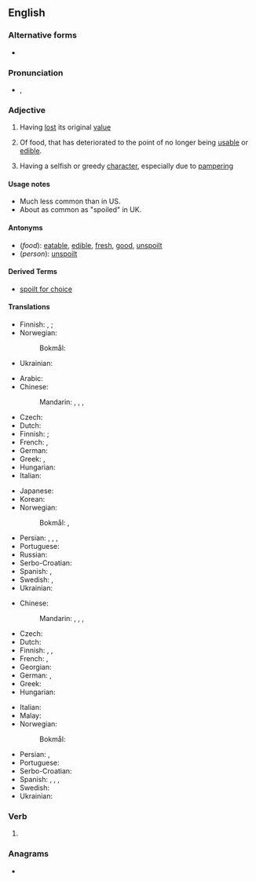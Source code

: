 ==English==

===Alternative forms===
* {{l|en|spoiled}}

===Pronunciation===
* {{enPR|spoilt}}, {{IPA|/spɔɪlt/|lang=en}}

===Adjective===
{{en-adj}} {{qualifier|UK spelling}}

# {{lb|en|UK}} Having [[lost]] its original [[value]]
# Of food, that has deteriorated to the point of no longer being [[usable]] or [[edible]].
# {{lb|en|of a person, usually a child}} Having a selfish or greedy [[character]], especially due to [[pamper]]ing

====Usage notes====
* Much less common than {{m|en|spoiled}} in US.
* About as common as "spoiled" in UK.

====Antonyms====
* (''food''): [[eatable]], [[edible]], [[fresh]], [[good]], [[unspoilt]]
* (''person''): [[unspoilt]]

====Derived Terms====
* [[spoilt for choice]]

====Translations====
{{trans-top|having lost its original value}}
* Finnish: {{t+|fi|pilattu}}, {{t+|fi|pilaantunut}}; {{t+|fi|pilalla}} {{qualifier|adverb}}
* Norwegian:
*: Bokmål: {{t|nb|nedgradert}}
{{trans-mid}}
* Ukrainian: {{t|uk|зіпсований|tr=zipsóvanyj|sc=Cyrl}}
{{trans-bottom}}

{{trans-top|of food: rendered unusable or inedible}}
* Arabic: {{t|ar|مُدَلَّل}}
* Chinese:
*: Mandarin: {{t+|cmn|腐敗|sc=Hani}}, {{t+|cmn|腐败|tr=fǔbài|sc=Hani}}, {{t+|cmn|壞|sc=Hani}}, {{t+|cmn|坏|tr=huài|sc=Hani}}
* Czech: {{t|cs|zkažený}}
* Dutch: {{t+|nl|bedorven}}
* Finnish: {{t+|fi|pilaantunut}}; {{t+|fi|pilalla}} {{qualifier|adverb}}
* French: {{t+|fr|gâté}}, {{t+|fr|pourri|m}}
* German: {{t+|de|verdorben}}
* Greek: {{t+|el|χαλασμένος|sc=Grek}}, {{t+|el|αλλοιωμένος|sc=Grek}}
* Hungarian: {{t+|hu|romlott}}
* Italian: {{t+|it|guastato}}
{{trans-mid}}
* Japanese: {{t|ja|腐った|tr=くさった, kusatta}}
* Korean: {{t|ko|썩은}}
* Norwegian:
*: Bokmål: {{t+|nb|utgått}}, {{t+|nb|råtten}}
* Persian: {{t+|fa|تباه|tr=tabāh}}, {{t|fa|پوسده|tr=pusidah}}, {{t+|fa|ترشیده|tr=torşidah}}, {{t+|fa|خراب|tr=kharāb}}
* Portuguese: {{t+|pt|estragado}}
* Russian: {{t+|ru|испо́рченный}}
* Serbo-Croatian: {{t|sh|покварено|n|tr=pokvareno|sc=Cyrl}}
* Spanish: {{t+|es|estropeado}}, {{t+|es|podrido}}
* Swedish: {{t+|sv|förstörd}}, {{t+|sv|skämd}}
* Ukrainian: {{t|uk|зіпсований|tr=zipsóvanyj|sc=Cyrl}}
{{trans-bottom}}

{{trans-top|of a child}}
* Chinese:
*: Mandarin: {{t+|cmn|寵壞|sc=Hani}}, {{t+|cmn|宠坏|tr=chǒnghuài|sc=Hani}}, {{t+|cmn|溺愛|sc=Hani}}, {{t+|cmn|溺爱|tr=nì'ài|sc=Hani}}
* Czech: {{t|cs|rozmazlený}}
* Dutch: {{t+|nl|verwend}}
* Finnish: {{t+|fi|hemmoteltu}}, {{t|fi|poispilattu}}, {{t+|fi|pilattu}}
* French: {{t+|fr|gâté|m}}, {{t+|fr|pourri|m}}
* Georgian: {{t|ka|გაფუჭებული|sc=Geor}}
* German: {{t+|de|verwöhnt}}, {{t+|de|verzogen}}
* Greek: {{t+|el|κακομαθημένος|sc=Grek}}
* Hungarian: {{t|hu|elkényeztetett}}
{{trans-mid}}
* Italian: {{t+|it|viziato}}
* Malay: {{t|ms|mua}}
* Norwegian:
*: Bokmål: {{t|nb|bortskjemt}}
* Persian: {{t+|fa|لوس|tr=lus|sc=fa-Arab}}, {{t+|fa|ننر|tr=nonor|sc=fa-Arab}}
* Portuguese: {{t|pt|mimado}}
* Serbo-Croatian: {{t|sh|размажено|n|tr=razmaženo|sc=Cyrl}}
* Spanish: {{t+|es|mimado|m}}, {{t+|es|regalón}}, {{t+|es|consentido}}, {{t+|es|malcriado}}
* Swedish: {{t+|sv|bortskämd}}
* Ukrainian: {{t|uk|зіпсований|tr=zipsóvanyj|sc=Cyrl}}
{{trans-bottom}}

===Verb===
{{head|en|verb form}}

# {{en-past of|spoil}}

===Anagrams===
* {{anagrams|en|a=ilopst|pilots|pistol|postil|sploit}}